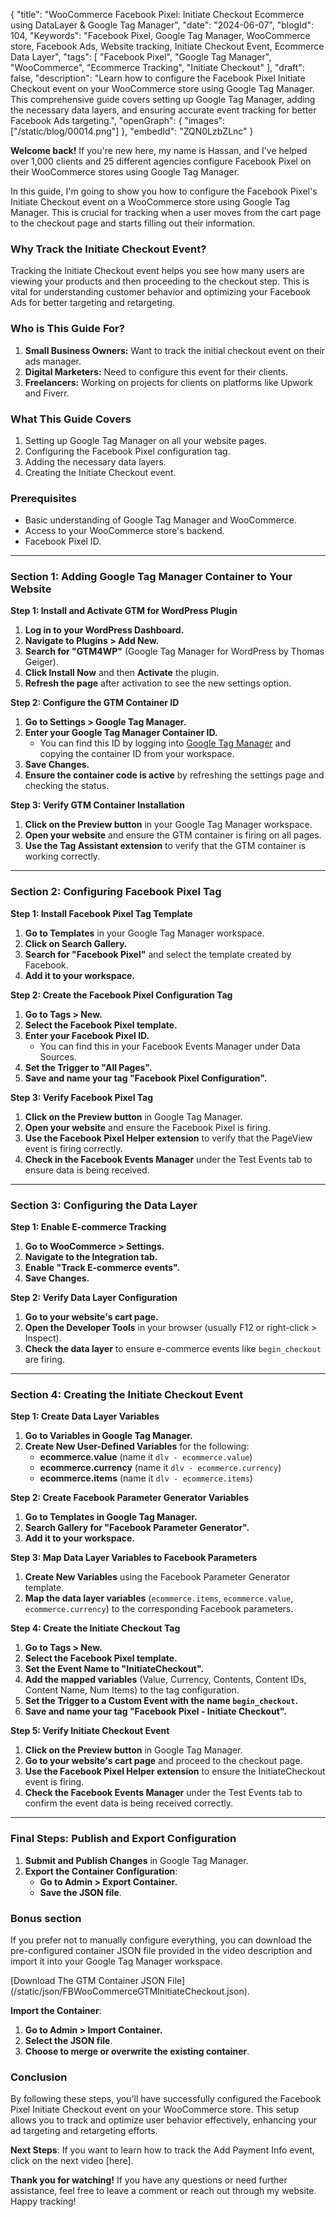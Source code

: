 {
"title": "WooCommerce Facebook Pixel: Initiate Checkout Ecommerce using DataLayer & Google Tag Manager",
"date": "2024-06-07",
"blogId": 104,
"Keywords": "Facebook Pixel, Google Tag Manager, WooCommerce store, Facebook Ads, Website tracking, Initiate Checkout Event, Ecommerce Data Layer",
"tags": [
"Facebook Pixel",
"Google Tag Manager",
"WooCommerce",
"Ecommerce Tracking",
"Initiate Checkout"
],
"draft": false,
"description": "Learn how to configure the Facebook Pixel Initiate Checkout event on your WooCommerce store using Google Tag Manager. This comprehensive guide covers setting up Google Tag Manager, adding the necessary data layers, and ensuring accurate event tracking for better Facebook Ads targeting.",
"openGraph": {
"images": ["/static/blog/00014.png"]
},
"embedId": "ZQN0LzbZLnc"
}

<BlogHeader metadata={metadata} />

**Welcome back!** If you're new here, my name is Hassan, and I've helped over 1,000 clients and 25 different agencies configure Facebook Pixel on their WooCommerce stores using Google Tag Manager.

In this guide, I'm going to show you how to configure the Facebook Pixel's Initiate Checkout event on a WooCommerce store using Google Tag Manager. This is crucial for tracking when a user moves from the cart page to the checkout page and starts filling out their information.

### Why Track the Initiate Checkout Event?

Tracking the Initiate Checkout event helps you see how many users are viewing your products and then proceeding to the checkout step. This is vital for understanding customer behavior and optimizing your Facebook Ads for better targeting and retargeting.

### Who is This Guide For?

1. **Small Business Owners:** Want to track the initial checkout event on their ads manager.
2. **Digital Marketers:** Need to configure this event for their clients.
3. **Freelancers:** Working on projects for clients on platforms like Upwork and Fiverr.

### What This Guide Covers

1. Setting up Google Tag Manager on all your website pages.
2. Configuring the Facebook Pixel configuration tag.
3. Adding the necessary data layers.
4. Creating the Initiate Checkout event.

### Prerequisites

- Basic understanding of Google Tag Manager and WooCommerce.
- Access to your WooCommerce store's backend.
- Facebook Pixel ID.

---

### Section 1: Adding Google Tag Manager Container to Your Website

**Step 1: Install and Activate GTM for WordPress Plugin**

1. **Log in to your WordPress Dashboard.**
2. **Navigate to Plugins > Add New.**
3. **Search for "GTM4WP"** (Google Tag Manager for WordPress by Thomas Geiger).
4. **Click Install Now** and then **Activate** the plugin.
5. **Refresh the page** after activation to see the new settings option.

**Step 2: Configure the GTM Container ID**

1. **Go to Settings > Google Tag Manager.**
2. **Enter your Google Tag Manager Container ID.**
   - You can find this ID by logging into [Google Tag Manager](https://tagmanager.google.com/) and copying the container ID from your workspace.
3. **Save Changes.**
4. **Ensure the container code is active** by refreshing the settings page and checking the status.

**Step 3: Verify GTM Container Installation**

1. **Click on the Preview button** in your Google Tag Manager workspace.
2. **Open your website** and ensure the GTM container is firing on all pages.
3. **Use the Tag Assistant extension** to verify that the GTM container is working correctly.

---

### Section 2: Configuring Facebook Pixel Tag

**Step 1: Install Facebook Pixel Tag Template**

1. **Go to Templates** in your Google Tag Manager workspace.
2. **Click on Search Gallery.**
3. **Search for "Facebook Pixel"** and select the template created by Facebook.
4. **Add it to your workspace.**

**Step 2: Create the Facebook Pixel Configuration Tag**

1. **Go to Tags > New.**
2. **Select the Facebook Pixel template.**
3. **Enter your Facebook Pixel ID.**
   - You can find this in your Facebook Events Manager under Data Sources.
4. **Set the Trigger to "All Pages".**
5. **Save and name your tag "Facebook Pixel Configuration".**

**Step 3: Verify Facebook Pixel Tag**

1. **Click on the Preview button** in Google Tag Manager.
2. **Open your website** and ensure the Facebook Pixel is firing.
3. **Use the Facebook Pixel Helper extension** to verify that the PageView event is firing correctly.
4. **Check in the Facebook Events Manager** under the Test Events tab to ensure data is being received.

---

### Section 3: Configuring the Data Layer

**Step 1: Enable E-commerce Tracking**

1. **Go to WooCommerce > Settings.**
2. **Navigate to the Integration tab.**
3. **Enable "Track E-commerce events".**
4. **Save Changes.**

**Step 2: Verify Data Layer Configuration**

1. **Go to your website's cart page.**
2. **Open the Developer Tools** in your browser (usually F12 or right-click > Inspect).
3. **Check the data layer** to ensure e-commerce events like `begin_checkout` are firing.

---

### Section 4: Creating the Initiate Checkout Event

**Step 1: Create Data Layer Variables**

1. **Go to Variables in Google Tag Manager.**
2. **Create New User-Defined Variables** for the following:
   - **ecommerce.value** (name it `dlv - ecommerce.value`)
   - **ecommerce.currency** (name it `dlv - ecommerce.currency`)
   - **ecommerce.items** (name it `dlv - ecommerce.items`)

**Step 2: Create Facebook Parameter Generator Variables**

1. **Go to Templates in Google Tag Manager.**
2. **Search Gallery for "Facebook Parameter Generator".**
3. **Add it to your workspace.**

**Step 3: Map Data Layer Variables to Facebook Parameters**

1. **Create New Variables** using the Facebook Parameter Generator template.
2. **Map the data layer variables** (`ecommerce.items`, `ecommerce.value`, `ecommerce.currency`) to the corresponding Facebook parameters.

**Step 4: Create the Initiate Checkout Tag**

1. **Go to Tags > New.**
2. **Select the Facebook Pixel template.**
3. **Set the Event Name to "InitiateCheckout".**
4. **Add the mapped variables** (Value, Currency, Contents, Content IDs, Content Name, Num Items) to the tag configuration.
5. **Set the Trigger to a Custom Event with the name `begin_checkout`.**
6. **Save and name your tag "Facebook Pixel - Initiate Checkout".**

**Step 5: Verify Initiate Checkout Event**

1. **Click on the Preview button** in Google Tag Manager.
2. **Go to your website's cart page** and proceed to the checkout page.
3. **Use the Facebook Pixel Helper extension** to ensure the InitiateCheckout event is firing.
4. **Check the Facebook Events Manager** under the Test Events tab to confirm the event data is being received correctly.

---

### Final Steps: Publish and Export Configuration

1. **Submit and Publish Changes** in Google Tag Manager.
2. **Export the Container Configuration**:
   - **Go to Admin > Export Container.**
   - **Save the JSON file**.

### Bonus section

If you prefer not to manually configure everything, you can download the pre-configured container JSON file provided in the video description and import it into your Google Tag Manager workspace.

<AuthenticatedLayout>
 [Download The GTM Container JSON
 File](/static/json/FBWooCommerceGTMInitiateCheckout.json).
</AuthenticatedLayout>

**Import the Container**:

1. **Go to Admin > Import Container.**
2. **Select the JSON file**.
3. **Choose to merge or overwrite the existing container**.

### Conclusion

By following these steps, you'll have successfully configured the Facebook Pixel Initiate Checkout event on your WooCommerce store. This setup allows you to track and optimize user behavior effectively, enhancing your ad targeting and retargeting efforts.

**Next Steps**: If you want to learn how to track the Add Payment Info event, click on the next video [here].

**Thank you for watching!** If you have any questions or need further assistance, feel free to leave a comment or reach out through my website. Happy tracking!

